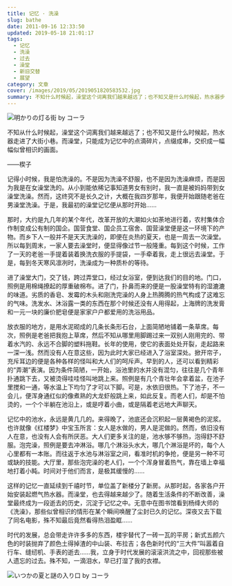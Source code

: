 ```yaml
---
title: 记忆 · 洗澡
slug: bathe
date: 2011-09-16 12:33:50
updated: 2019-05-18 21:01:17
tags:
  - 记忆
  - 洗澡
  - 过去
  - 澡堂
  - 新旧交替
  - 展望
category: 文章
cover: /images/2019/05/2019051820583532.jpg
summary: 不知什么时候起，澡堂这个词离我们越来越远了；也不知又是什么时候起，热水器步入大街小巷。而澡堂，只能成为记忆中的点滴碎片，点缀成串，交织成一幅幅似曾相识的画面。
---
```

![明かりの灯る街 by コーラ](/images/2019/05/2019051820583532.jpg)

<NeteasePlayer id={4879333} />

不知从什么时候起，澡堂这个词离我们越来越远了；也不知又是什么时候起，热水器走进了大街小巷。而澡堂，只能成为记忆中的点滴碎片，点缀成串，交织成一幅幅似曾相识的画面。

——楔子

记得小时候，我是怕洗澡的。不是因为洗澡不舒服，也不是因为洗澡麻烦，而是因为我是在女澡堂洗的。从小到能依稀记事知道男女有别时，我一直是被妈妈带到女澡堂洗澡。然而，这终究不是长久之计，大概在我四岁那年，我便开始跟随老爸在男澡堂洗澡。于是，我最初的澡堂记忆便从那时开始……

那时，大约是九几年的某个年代，改革开放的大潮如火如荼地进行着，农村集体合作制变成公有制的国企。国营食堂、国企员工宿舍、国营澡堂便是这一环境下的产物。而乡下人一般并不是天天洗澡的，即便在炎热的夏天，也是一周去一次澡堂。所以每到周末，一家人要去澡堂时，便显得像过节一般隆重。每到这个时候，工作了一天的老爸一手提着装着换洗衣服的手提袋，一手牵着我，走上很远去澡堂。于是，每到冬天寒风凛冽时，洗澡成为一种质朴的等待。

进了澡堂大门，交了钱，跨过弄堂口，经过女浴室，便到达我们的目的地。门口，照例是用棉绳撩起的厚重破棉布。进了门，扑鼻而来的便是一股澡堂特有的湿漉漉的味道。劣质的香皂、发霉的木头和刚洗完澡的人身上热腾腾的热气构成了这难忘的气味。洗发水、沐浴露一类的东西在那个时候还没有人用得起，上海牌的洗发膏和一元一块的廉价肥皂便是家家户户都爱用的洗浴用品。

放衣服的地方，是用水泥砌成的几条长条形石台，上面简陋地铺着一条草席。每次，照例是老爸把我抱上草席，然后不知从哪里用脚踢过来一双别人刚用完的、带着水汽的、永远不合脚的塑料拖鞋。长年的使用，使它的表面处处开裂，走起路来一深一浅。然而没有人在意这些，因为此时大家已经进入了浴室深处。掀开帘子，充斥耳边的便是各种各样的怪叫和大人们的呵斥声。早到的人，还可以看到精彩的“弄潮”表演。因为条件简陋，一开始，浴池里的水并没有混匀，往往是几个青年扑通跳下去，又被烫得哇哇怪叫地跳上来。照例是有几个青壮年会拿着盆，在池子里搅和一通，等水温上下均匀了才可以下脚。可是，水依旧很热。下了池子，不一会儿，便浑身通红似的像煮熟的大龙虾般跳上来，如此反复。而老人们，却是不怕烫的，一个个半躺在池沿上，或是哼着小曲，或是隔着老远地大声聊天。

记忆中的池水，永远是黄几几的。来得晚了，池底还会沉积起一层黄褐色的泥浆。也许就像《红楼梦》中宝玉所言：女人是水做的，男人是泥做的。然而，依旧没有人在意，也没有人会有所厌恶。大人们更多关注的是，池水够不够热，泡得舒不舒服。泡完澡，照例是要去冲淋浴。哪几个淋浴头水大，哪几个淋浴是坏的，每个人心里都有一本账。而往返于水池与淋浴室之间，看准时机的争抢，便是另一种不可或缺的技能。大厅里，那些泡完澡的老人们，一个个浑身冒着热气，靠在墙上幸福地打着小盹。时间对于他们而言，是极其缓慢的……

这样的记忆一直延续到千禧时节，单位盖了新楼分了新房。从那时起，各家各户开始安装起燃气热水器。而澡堂，也去得越来越少了。随着生活条件的不断改善，澡堂最终成为一段逝去的历史，沉淀于记忆之中。无意中在图书馆看到杨绛大师的《洗澡》，那些似曾相识的情形在某个瞬间唤醒了尘封已久的记忆。深夜又去下载了同名电影，殊不知最后竟然看得热泪盈眶……

时代的发展，总会带走许许多多的东西，楼宇替代了一砖一瓦的平房；新式五颜六色的时装抛弃了颜色土得掉渣的中山装、布拉吉；各色新时代的“三大件”叫嚣着自行车、缝纫机、手表的逝去……我，立身于时代发展的滚滚洪流之中，回视那些被人遗忘的过去。殊不知，一滴泪水，早已打湿了我的衣襟。

![いつかの夏と謎の入り口 by コーラ](/images/2019/05/2019051820594178.jpg)
